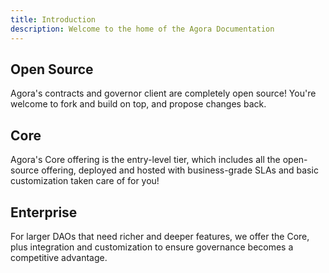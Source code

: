 ```yaml
---
title: Introduction
description: Welcome to the home of the Agora Documentation
---
```


## Open Source

Agora's contracts and governor client are completely open source!  You're welcome to fork and build on top, and propose changes back.

## Core

Agora's Core offering is the entry-level tier, which includes all the open-source offering, deployed and hosted with business-grade SLAs and basic customization taken care of for you!

## Enterprise

For larger DAOs that need richer and deeper features, we offer the Core, plus integration and customization to ensure governance becomes a competitive advantage.
